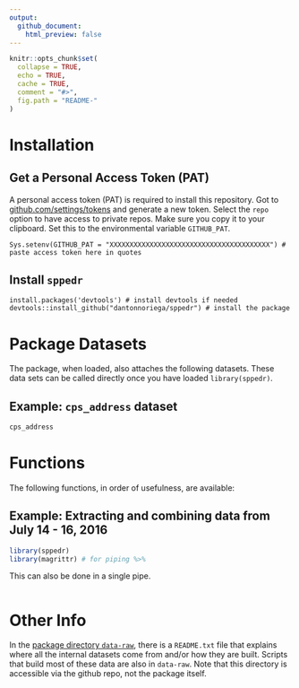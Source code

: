 ```yaml
---
output:
  github_document:
    html_preview: false
---
```


<!-- README.md is generated from README.Rmd. Please edit that file -->

```r
knitr::opts_chunk$set(
  collapse = TRUE,
  echo = TRUE,
  cache = TRUE,
  comment = "#>",
  fig.path = "README-"
)
```

# Installation

## Get a Personal Access Token (PAT)

A personal access token (PAT) is required to install this repository. Got to [github.com/settings/tokens](https://github.com/settings/tokens) and generate a new token. Select the `repo` option to have access to private repos. Make sure you copy it to your clipboard. Set this to the environmental variable `GITHUB_PAT`.


```
Sys.setenv(GITHUB_PAT = "XXXXXXXXXXXXXXXXXXXXXXXXXXXXXXXXXXXXXXXX") # paste access token here in quotes
```

## Install `sppedr`

```
install.packages('devtools') # install devtools if needed
devtools::install_github("dantonnoriega/sppedr") # install the package
```

# Package Datasets

The package, when loaded, also attaches the following datasets. These data sets can be called directly once you have loaded `library(sppedr)`.


## Example: `cps_address` dataset

```r
cps_address
```

# Functions

The following functions, in order of usefulness, are available:



## Example: Extracting and combining data from July 14 - 16, 2016

```r

library(sppedr)
library(magrittr) # for piping %>%

```

This can also be done in a single pipe.

```r


```

# Other Info

In the [package directory `data-raw`](https://github.com/dantonnoriega/sppedr/tree/master/data-raw), there is a `README.txt` file that explains where all the internal datasets come from and/or how they are built. Scripts that build most of these data are also in `data-raw`. Note that this directory is accessible via the github repo, not the package itself.

